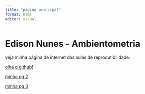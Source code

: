 ```yaml
---
title: "pagina principal"
format: html
editor: visual
---
```


# Edison Nunes - Ambientometria

veja minha página de internet das aulas de reprodutibilidade:

[olha o github!](https://chatgpt.com/)

[minha pg 2](pagina2.html)

[minha pg 3](pagina3.html)
